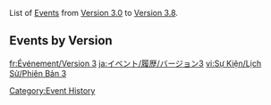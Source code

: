 {{CustomTabs
|tab1 = Events
|tab2 = History
|tab3 = Rewards
}}
{{HistoryTabs|Event/History}}
List of [[Event]]s from [[Version 3.0]] to [[Version 3.8]].

==Events by Version==
{{Events by Version Tables|3}}

[[Category:Event History]]

[[fr:Événement/Version 3]]
[[ja:イベント/履歴/バージョン3]]
[[vi:Sự Kiện/Lịch Sử/Phiên Bản 3]]